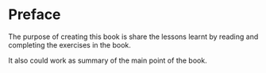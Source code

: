 # Preface {.unnumbered}

The purpose of creating this book is share the lessons learnt by reading and completing the exercises in the book.

It also could work as summary of the main point of the book.